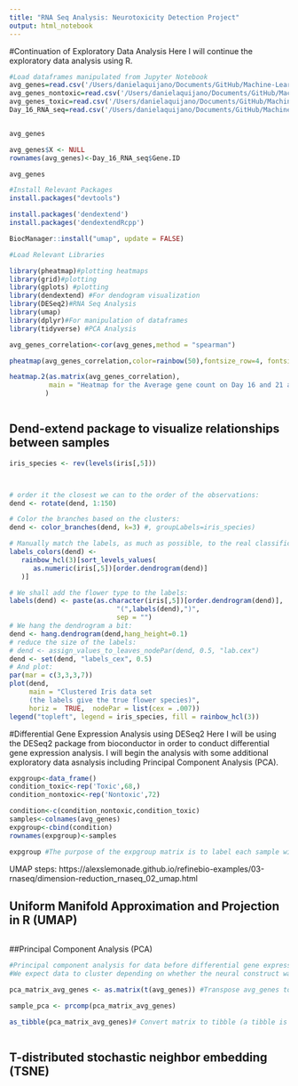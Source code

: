 ```yaml
---
title: "RNA Seq Analysis: Neurotoxicity Detection Project"
output: html_notebook
---
```

#Continuation of Exploratory Data Analysis
Here I will continue the exploratory data analysis using R.
```r
#Load dataframes manipulated from Jupyter Notebook
avg_genes=read.csv('/Users/danielaquijano/Documents/GitHub/Machine-Learning-Course-Projects/Final_Project_Neurotoxicity_Prediction/Final_Project_Files/avg_genes.csv')
avg_genes_nontoxic=read.csv('/Users/danielaquijano/Documents/GitHub/Machine-Learning-Course-Projects/Final_Project_Neurotoxicity_Prediction/Final_Project_Files/avg_genes_nontoxic.csv')
avg_genes_toxic=read.csv('/Users/danielaquijano/Documents/GitHub/Machine-Learning-Course-Projects/Final_Project_Neurotoxicity_Prediction/Final_Project_Files/avg_genes_toxic.csv')
Day_16_RNA_seq=read.csv('/Users/danielaquijano/Documents/GitHub/Machine-Learning-Course-Projects/Final_Project_Neurotoxicity_Prediction/Final_Project_Files/Day_16_RNA_seq.csv')
```
```r

```

```r
avg_genes
```
```r
avg_genes$X <- NULL 
rownames(avg_genes)<-Day_16_RNA_seq$Gene.ID 
```
```r
avg_genes
```

```r
#Install Relevant Packages
install.packages("devtools")
```
```r
install.packages('dendextend')
install.packages('dendextendRcpp')
```
```r
BiocManager::install("umap", update = FALSE)
```

```r
#Load Relevant Libraries

library(pheatmap)#plotting heatmaps
library(grid)#plotting
library(gplots) #plotting
library(dendextend) #For dendogram visualization
library(DESeq2)#RNA Seq Analysis
library(umap)
library(dplyr)#For manipulation of dataframes
library(tidyverse) #PCA Analysis
```

```r
avg_genes_correlation<-cor(avg_genes,method = "spearman")
```

```r
pheatmap(avg_genes_correlation,color=rainbow(50),fontsize_row=4, fontsize_col=4,border_color=NA)
```
```r
heatmap.2(as.matrix(avg_genes_correlation),
          main = "Heatmap for the Average gene count on Day 16 and 21 after chemical exposure",cexRow=0.5
         )
```
```r

```

## Dend-extend package to visualize relationships between samples 
```r

iris_species <- rev(levels(iris[,5]))



# order it the closest we can to the order of the observations:
dend <- rotate(dend, 1:150)

# Color the branches based on the clusters:
dend <- color_branches(dend, k=3) #, groupLabels=iris_species)

# Manually match the labels, as much as possible, to the real classification of the flowers:
labels_colors(dend) <-
   rainbow_hcl(3)[sort_levels_values(
      as.numeric(iris[,5])[order.dendrogram(dend)]
   )]

# We shall add the flower type to the labels:
labels(dend) <- paste(as.character(iris[,5])[order.dendrogram(dend)],
                           "(",labels(dend),")", 
                           sep = "")
# We hang the dendrogram a bit:
dend <- hang.dendrogram(dend,hang_height=0.1)
# reduce the size of the labels:
# dend <- assign_values_to_leaves_nodePar(dend, 0.5, "lab.cex")
dend <- set(dend, "labels_cex", 0.5)
# And plot:
par(mar = c(3,3,3,7))
plot(dend, 
     main = "Clustered Iris data set
     (the labels give the true flower species)", 
     horiz =  TRUE,  nodePar = list(cex = .007))
legend("topleft", legend = iris_species, fill = rainbow_hcl(3))
```


#Differential Gene Expression Analysis using DESeq2
Here I will be using the DESeq2 package from bioconductor in order to conduct differential gene expression analysis. I will begin the analysis with some additional exploratory data asnalysis including Principal Component Analysis (PCA).


```r
expgroup<-data_frame()
condition_toxic<-rep('Toxic',68,)
condition_nontoxic<-rep('Nontoxic',72)

```
```r
condition<-c(condition_nontoxic,condition_toxic)
samples<-colnames(avg_genes)
expgroup<-cbind(condition)
rownames(expgroup)<-samples
```
```r
expgroup #The purpose of the expgroup matrix is to label each sample with the condition it was subjected to. In this case its the exposure of either a toxic or non toxic chemical
```

UMAP steps: https://alexslemonade.github.io/refinebio-examples/03-rnaseq/dimension-reduction_rnaseq_02_umap.html 

## Uniform Manifold Approximation and Projection in R (UMAP)
```r

```


##Principal Component Analysis (PCA)
```r
#Principal component analysis for data before differential gene expression analysis
#We expect data to cluster depending on whether the neural construct was exposed to a toxic chemical or not.

pca_matrix_avg_genes <- as.matrix(t(avg_genes)) #Transpose avg_genes to flip columns with rows. 
```
```r
sample_pca <- prcomp(pca_matrix_avg_genes)
```
```r

as_tibble(pca_matrix_avg_genes)# Convert matrix to tibble (a tibble is a tidyverse version of a dataframe)
```
```r

```



## T-distributed stochastic neighbor embedding (TSNE)
```r

```

